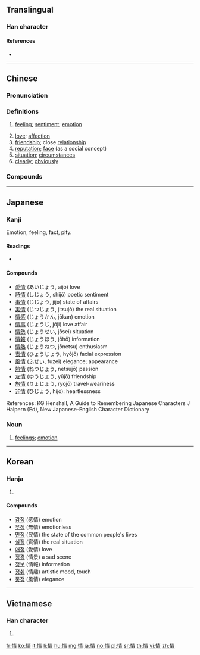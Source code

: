 ==Translingual==
{{stroke order|type=animate}}

===Han character===
{{Han char|rn=61|rad=心|as=08|sn=11|four=95027|canj=PQMB|ids=⿰忄青}}

====References====
* {{Han ref|kx=0389.310|dkj=10756|dj=0723.170|hdz=42312.130|uh=60C5|ud=24773|bh=B1A1|bd=45473}}

----

==Chinese==
{{zh-forms}}

===Pronunciation===
{{zh-pron
|m=qíng
|ma=y
|c=cing4
|h=pfs=chhìn
|md=
|mn=chiâⁿ/chêng
|w=3xxin
|mc=y
|oc=y
|cat=n,a,adv
}}

===Definitions===
{{zh-hanzi}}

# [[feeling]]; [[sentiment]]; [[emotion]]
#: {{zh-x|感情|feeling}}
#: {{zh-x|愛情|love}}
# [[love]]; [[affection]]
# [[friendship]]; close [[relationship]]
# [[reputation]]; [[face]] (as a social concept)
# [[situation]]; [[circumstances]]
# [[clearly]]; [[obviously]]

===Compounds===
{{zh-der|愛情|戀情|感情|文情|一廂情願|一往情深|一相情願|一見鍾情|七情|七情六慾|七情六欲|上情下達|下情|下情上達|不了情|不容情|不情|不情不緒|不情不願|不情之請|不知情|不著情|不講情理|不近人情|不近情理|不領情|世情|世態人情|世道人情|中情|中情局|丰情|主情造意|事情|交情|人之常情|人情|人情世故|人情之常|人情冷暖|人情味|人情洶洶|人情練達|人情貨|以目送情|任情|作情|來情|來情去意|俗情|做人情|偷情|傳情|傷情|傷感情|兒女之情|兒女情多|兒女情長|入情入理|內情|兩廂情願|兩情相悅|兩相情願|六情|其情可憫|冤情|出事情|刀劍無情|別情|前情|割情|劇情|劇情影片|動情|動情素|勾情|匿情|危情|即景生情|厚情|厚貌深情|友情|反情報|反臉無情|反面無情|合情合理|同情|同情心|同氣之情|吝情|吟詠性情|吟詠情性|含情|含情脈脈|周情孔思|商品情報|商情|國情|國情咨文|土俗民情|地方人情|埋情|外面情|多情|夠交情|夠情調|大小事情|天理人情|太上忘情|套交情|奪情|好情|姦情|嬌情|官情紙薄|定情|客情|宦情|容情|寄情|寡情|寡情少義|實情|專情|對景傷情|少女情懷|常情|幽情|徇情|徇情枉法|徑情|微情|心情|心服情願|心甘情願|忘情|思古幽情|思惹情牽|怡情悅性|怡情理性|怡情養性|性情|性情中人|性情相近|恆情|恣情|恣情縱欲|恩情|悖理違情|悲情|情不自勝|情不自堪|情不自禁|情之所鍾|情事|情人|情人果|情人節|情何以堪|情佚|情侶|情偽|情僧錄|情分|情切|情勢|情同一家|情同手足|情同骨肉|情同魚水|情味|情商|情在言外|情報|情報員|情報機關|情報站|情場|情境|情夫|情婦|情孚意合|情實|情形|情志|情思|情急|情急智生|情性|情怯|情恕理遣|情意|情意綿綿|情愛|情感|情愫|情態|情慾|情懷|情投意合|情投意洽|情操|情敵|情文並茂|情景|情景交融|情書|情有可原|情有獨鍾|情欲|情款|情歌|情殺|情況|情況證據|情海|情海生波|情深似海|情深意重|情深義重|情深骨肉|情溢於表|情熟|情狀|情理|情理難容|情田|情由|情痴|情真意摯|情知|情種|情竇|情竇初開|情節|情素|情結|情網|情緒|情緒智商|情緣|情義|情腸|情至意盡|情致|情色|情若手足|情見乎言|情見乎辭|情見力屈|情見勢屈|情見勢竭|情詞懇切|情詞易工|情詩|情話|情語|情誼|情調|情變|情貌|情賞|情趣|情趣商店|情逾骨肉|情郎|情采|情重如山|情長紙短|情隨事遷|情非得已|情面|情韻|情願|意合情投|意惹情牽|感情作用|感情戲|感情用事|慰情勝無|懷古幽情|戀母情結|戀父情結|戰情|手下留情|手足之情|手足情深|才情|打情|打情罵俏|打情罵趣|承情|抒情|抒情文|抒情詩|拉丁風情|拉交情|拿情|推情準理|掰交情|揆情度理|摯情|擔人情|攄情|放情丘壑|政情|故劍情深|敢情|敵情|文情並茂|方情|日久生情|旱情|春情|曲盡人情|有情|有情世間|有理無情|望雲之情|未了情|東道之情|柔情|柔情密意|柔情萬千|柔情綽態|根情|案情|欠情|殉情|殉情記|毫不留情|民情|民情物理|水火無情|求情|沒心情|沒情沒緒|沒情沒趣|流水無情|淫情浪態|深情|深情厚誼|渭陽之情|溫情|溫情主義|滿腔熱情|激情|濫情|災情|為情造文|烏鳥之情|烏鳥私情|無情|無情無緒|無情無義|煽情|熱情|熱情如火|物情|甘心情願|生情發意|生情見景|生情造意|用情|留情|略盡情誼|略跡原情|異國情調|畫意詩情|疑情|病情|痴情|發情|發情期|白人情|盛情|盛情難卻|盡人情|盡情|盡情吐露|盡情盡理|直情徑行|眉目傳情|眉眼傳情|看情形|看景生情|真情|真情實意|真情流露|睹景傷情|睹物傷情|睹物生情|睹物興情|瞻情顧意|知情|知情底保|知情識趣|知情達理|矯情|矯情干譽|矯情立異|矯情自飾|矯情鎮物|矯情飾行|矯情飾詐|矯情飾貌|神情|神情恍惚|禮順人情|萬種風情|秀才人情|私情|秋波送情|秋草人情|移情|移情作用|移情別戀|稱情|穩情|穩情取|空頭情|管情|純情|紙短情長|細情|絕情|網路戀情|綺情|緣情體物|縱情|縱情恣欲|縱情遂欲|縱情酒色|置水之情|群情|群情激憤|義重情深|翻臉無情|老交情|聲情並茂|脾氣情性|膠漆之情|臉面之情|自作多情|至情|舊情|舐犢情深|色情|色情小說|色情狂|薄情|薄情無義|薄情郎|虛情|虛情假意|蟲情|行人情|行情|表情|衷情|補情|襟情|見個情|見景生情|親情|觸景傷情|觸景生情|觸物傷情|言情小說|討交情|討人情|討情|託人情|託情|詩情|詩情畫意|詳情|說人情|說情|調情|談情說愛|講交情|講情|豔情|豪情|豪情壯志|豪情萬丈|豪情逸致|貌合情離|貌是情非|貪情|賣人情|趕情|趕情兒|軍情|輿情|轉盼多情|辭情|近情|近情近理|近鄉情怯|送人情|送情|通情|通情達理|通達人情|道情|道情詞|遣興陶情|選情|郭華情罪|鄉情|酌情|野情|鍾情|鐵面無情|鐵骨柔情|閒情|閒情逸致|閒情逸趣|閨情|關情|降情|陳情|陳情書|陳情表|隆情|隱情|離情|離情依依|離情別緒|難以為情|難為情|雲情雨意|面子情兒|面情|順情|順情順理|順水人情|領情|風俗人情|風土人情|風土民情|風情|風情月債|風情月思|風情月意|風情畫|飛眼傳情|首丘之情|香火情|骨肉情|骨肉私情|高情|高情厚意|高情厚愛|高情厚誼|高情逸態|高情逸興|高情遠意|高情遠致|高情邁俗|鬧情緒|魚水情|魚鼓道情|鶼鰈情深}}

----

==Japanese==

===Kanji===
{{ja-kanji|grade=5|rs=心08}}

Emotion, feeling, fact, pity.

====Readings====
* {{ja-readings|goon=[[じょう]] (jō)|kanon=[[せい]] (sei)|kun=[[なさけ]] (nasake), [[こころ]] (kokoro), [[おもむき]] (omomuki)}}

====Compounds====
{{der-top}}
* [[愛情]] (あいじょう, aijō) love
* [[詩情]] (しじょう, shijō) poetic sentiment
* [[事情]] (じじょう, jijō) state of affairs
* [[実情]] (じつじょう, jitsujō) the real situation
* [[情感]] (じょうかん, jōkan) emotion
* [[情事]] (じょうじ, jōji) love affair
* [[情勢]] (じょうせい, jōsei) situation
* [[情報]] (じょうほう, jōhō) information
* [[情熱]] (じょうねつ, jōnetsu) enthusiasm
* [[表情]] (ひょうじょう, hyōjō) facial expression
* [[風情]] (ふぜい, fuzei) elegance; appearance
* [[熱情]] (ねつじょう, netsujō) passion
* [[友情]] (ゆうじょう, yūjō) friendship
* [[旅情]] (りょじょう, ryojō) travel-weariness
* [[非情]] (ひじょう, hijō): heartlessness
{{der-bottom}}

References:
KG Henshall, A Guide to Remembering Japanese Characters
J Halpern (Ed), New Japanese-English Character Dictionary

===Noun===
{{ja-noun|じょう}}

# [[feelings]]; [[emotion]]

----

==Korean==

===Hanja===
{{ko-hanja|hangeul=정|eumhun=뜻|rv=jeong|mr=chŏng|y=ceng}}

# {{defn|lang=ko|sort=心08}}

====Compounds====
{{der-top}}
* [[감정]] (感情) emotion
* [[무정]] (無情) emotionless
* [[민정]] (民情) the state of the common people's lives
* [[실정]] (實情) the real situation
* [[애정]] (愛情) love
* [[정경]] (情景) a sad scene
* [[정보]] (情報) information
* [[정취]] (情趣) artistic mood, touch
* [[풍정]] (風情) elegance
{{der-bottom}}

----

==Vietnamese==

===Han character===
{{vi-hantu|[[tình]], [[dềnh]], [[tành]], [[rình]], [[tạnh]]|rs=心08}}

# {{defn|lang=vi|sort=心08}}

[[fr:情]]
[[ko:情]]
[[it:情]]
[[li:情]]
[[hu:情]]
[[mg:情]]
[[ja:情]]
[[no:情]]
[[pl:情]]
[[sr:情]]
[[th:情]]
[[vi:情]]
[[zh:情]]